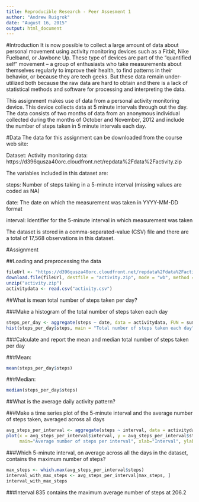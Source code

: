```yaml
---
title: Reproducible Research - Peer Assesment 1
author: "Andrew Ruigrok"
date: "August 16, 2015"
output: html_document
---
```


#Introduction
It is now possible to collect a large amount of data about personal movement using activity monitoring devices such as a Fitbit, Nike Fuelband, or Jawbone Up. These type of devices are part of the "quantified self" movement -- a group of enthusiasts who take measurements about themselves regularly to improve their health, to find patterns in their behavior, or because they are tech geeks. But these data remain under-utilized both because the raw data are hard to obtain and there is a lack of statistical methods and software for processing and interpreting the data.

This assignment makes use of data from a personal activity monitoring device. This device collects data at 5 minute intervals through out the day. The data consists of two months of data from an anonymous individual collected during the months of October and November, 2012 and include the number of steps taken in 5 minute intervals each day.

#Data
The data for this assignment can be downloaded from the course web site:

Dataset: Activity monitoring data: https://d396qusza40orc.cloudfront.net/repdata%2Fdata%2Factivity.zip

The variables included in this dataset are:

steps: Number of steps taking in a 5-minute interval (missing values are coded as NA)

date: The date on which the measurement was taken in YYYY-MM-DD format

interval: Identifier for the 5-minute interval in which measurement was taken

The dataset is stored in a comma-separated-value (CSV) file and there are a total of 17,568 observations in this dataset.

#Assignment

##Loading and preprocessing the data

```r
fileUrl <- "https://d396qusza40orc.cloudfront.net/repdata%2Fdata%2Factivity.zip"
download.file(fileUrl, destfile = "activity.zip", mode = "wb", method = "curl")
unzip("activity.zip")
activitydata <- read.csv("activity.csv")
```


##What is mean total number of steps taken per day?

###Make a histogram of the total number of steps taken each day
```r
steps_per_day <- aggregate(steps ~ date, data = activitydata, FUN = sum, na.rm = TRUE)
hist(steps_per_day$steps, main = "Total number of steps taken each day")
```


###Calculate and report the mean and median total number of steps taken per day

###Mean:
```r
mean(steps_per_day$steps)
```

###Median:
```r
median(steps_per_day$steps)
```

##What is the average daily activity pattern?

###Make a time series plot of the 5-minute interval and the average number of steps taken, averaged across all days

```r
avg_steps_per_interval <- aggregate(steps ~ interval, data = activitydata, FUN = mean, na.rm = TRUE)
plot(x = avg_steps_per_interval$interval, y = avg_steps_per_interval$steps, type='l',  
     main="Average number of steps per interval", xlab="Interval", ylab="Average number of steps")
```

###Which 5-minute interval, on average across all the days in the dataset, contains the maximum number of steps?

```r
max_steps <- which.max(avg_steps_per_interval$steps)
interval_with_max_steps <- avg_steps_per_interval[max_steps, ]
interval_with_max_steps
```
###Interval 835 contains the maximum average number of steps at 206.2



